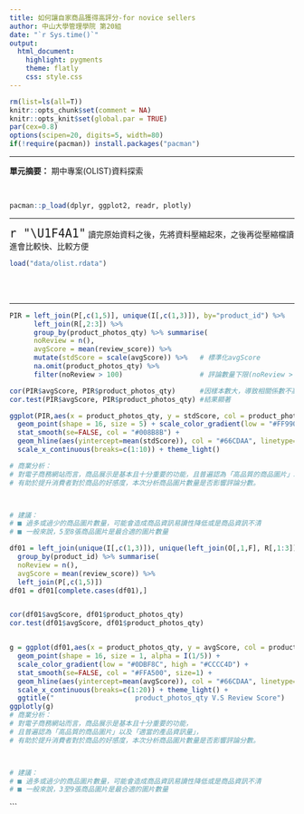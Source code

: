 ---
title: 如何讓自家商品獲得高評分-for novice sellers
author: 中山大學管理學院 第20組  
date: "`r Sys.time()`"
output: 
  html_document:
    highlight: pygments
    theme: flatly
    css: style.css
---

```{r results='hide', message=FALSE, warning=FALSE, echo=F}
rm(list=ls(all=T))
knitr::opts_chunk$set(comment = NA)
knitr::opts_knit$set(global.par = TRUE)
par(cex=0.8)
options(scipen=20, digits=5, width=80)
if(!require(pacman)) install.packages("pacman")
```
<hr>

**單元摘要：** 期中專案(OLIST)資料探索

<br>
```{r results='hide', message=FALSE, warning=FALSE}
pacman::p_load(dplyr, ggplot2, readr, plotly)
```
<hr>


<span style="font-size:24px">`r "\U1F4A1"`</span>
讀完原始資料之後，先將資料壓縮起來，之後再從壓縮檔讀進會比較快、比較方便<br>
```{r}
load("data/olist.rdata")
```

<br><br><hr>


```{r}
PIR = left_join(P[,c(1,5)], unique(I[,c(1,3)]), by="product_id") %>% 
      left_join(R[,2:3]) %>% 
      group_by(product_photos_qty) %>% summarise(
      noReview = n(),
      avgScore = mean(review_score)) %>%
      mutate(stdScore = scale(avgScore)) %>%   # 標準化avgScore
      na.omit(product_photos_qty) %>% 
      filter(noReview > 100)                   # 評論數量下限(noReview > 100)

cor(PIR$avgScore, PIR$product_photos_qty)      #因樣本數大，導致相關係數不高，故先將資料標準化，再進行製圖比較
cor.test(PIR$avgScore, PIR$product_photos_qty) #結果顯著

ggplot(PIR,aes(x = product_photos_qty, y = stdScore, col = product_photos_qty)) +
  geom_point(shape = 16, size = 5) + scale_color_gradient(low = "#FF9900", high = "#FFFF00") +
  stat_smooth(se=FALSE, col = "#008B8B") + 
  geom_hline(aes(yintercept=mean(stdScore)), col = "#66CDAA", linetype="dashed", size=1) +
  scale_x_continuous(breaks=c(1:10)) + theme_light()

# 商業分析：
# 對電子商務網站而言，商品展示是基本且十分重要的功能，且普遍認為「高品質的商品圖片」以及「適當的產品資訊量」
# 有助於提升消費者對於商品的好感度，本次分析商品圖片數量是否影響評論分數。



# 建議：
# ■ 過多或過少的商品圖片數量，可能會造成商品資訊易讀性降低或是商品資訊不清
# ■ 一般來說，5至8張商品圖片是最合適的圖片數量
```

```{r}
df01 = left_join(unique(I[,c(1,3)]), unique(left_join(O[,1,F], R[,1:3])[,-2])) %>%
  group_by(product_id) %>% summarise(
  noReview = n(),
  avgScore = mean(review_score)) %>% 
  left_join(P[,c(1,5)])
df01 = df01[complete.cases(df01),]


cor(df01$avgScore, df01$product_photos_qty)
cor.test(df01$avgScore, df01$product_photos_qty)


g = ggplot(df01,aes(x = product_photos_qty, y = avgScore, col = product_photos_qty)) +
  geom_point(shape = 16, size = 1, alpha = I(1/5)) + 
  scale_color_gradient(low = "#0DBF8C", high = "#CCCC4D") +
  stat_smooth(se=FALSE, col = "#FFA500", size=1) + 
  geom_hline(aes(yintercept=mean(avgScore)), col = "#66CDAA", linetype="dashed", size=1) +
  scale_x_continuous(breaks=c(1:20)) + theme_light() +
  ggtitle("                    product_photos_qty V.S Review Score")
ggplotly(g)
# 商業分析：
# 對電子商務網站而言，商品展示是基本且十分重要的功能，
# 且普遍認為「高品質的商品圖片」以及「適當的產品資訊量」，
# 有助於提升消費者對於商品的好感度，本次分析商品圖片數量是否影響評論分數。



# 建議：
# ■ 過多或過少的商品圖片數量，可能會造成商品資訊易讀性降低或是商品資訊不清
# ■ 一般來說，3至9張商品圖片是最合適的圖片數量
```

```


